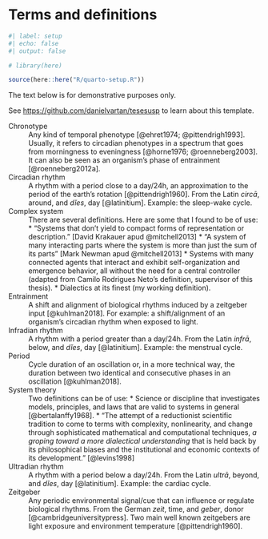 <!-- %#%$ title begin %#%$ -->
# Terms and definitions {.unnumbered}
<!-- %#%$ title end %#%$ -->

```r
#| label: setup
#| echo: false
#| output: false

# library(here)

source(here::here("R/quarto-setup.R"))
```

::: {.callout-warning}
The text below is for demonstrative purposes only.

See <https://github.com/danielvartan/tesesusp> to learn about this template.
:::

Chronotype
: Any kind of temporal phenotype [@ehret1974; @pittendrigh1993]. Usually, it refers to circadian phenotypes in a spectrum that goes from morningness to eveningness [@horne1976; @roenneberg2003]. It can also be seen as an organism's phase of entrainment [@roenneberg2012a].

Circadian rhythm
: A rhythm with a period close to a day/24h, an approximation to the period of the earth's rotation [@pittendrigh1960]. From the Latin _circā_, around, and _dĭes_, day [@latinitium]. Example: the sleep-wake cycle.

Complex system
: There are several definitions. Here are some that I found to be of use:
	* "Systems that don't yield to compact forms of representation or description." [David Krakauer apud @mitchell2013]
	* "A system of many interacting parts where the system is more than just the sum of its parts" [Mark Newman apud @mitchell2013]
	* Systems with many connected agents that interact and exhibit self-organization and emergence behavior, all without the need for a central controller (adapted from Camilo Rodrigues Neto's definition, supervisor of this thesis).
	* Dialectics at its finest (my working definition).

Entrainment
: A shift and alignment of biological rhythms induced by a zeitgeber input [@kuhlman2018]. For example: a shift/alignment of an organism's circadian rhythm when exposed to light.

Infradian rhythm
: A rhythm with a period greater than a day/24h. From the Latin _infrā_, below, and _dĭes_, day [@latinitium]. Example: the menstrual cycle.

Period
: Cycle duration of an oscillation or, in a more technical way, the duration between two identical and consecutive phases in an oscillation [@kuhlman2018].

System theory
: Two definitions can be of use:
	* Science or discipline that investigates models, principles, and laws that are valid to systems in general [@bertalanffy1968].
	* "The attempt of a reductionist scientific tradition to come to terms with complexity, nonlinearity, and change through sophisticated mathematical and computational techniques, _a groping toward a more dialectical understanding_ that is held back by its philosophical biases and the institutional and economic contexts of its development." [@levins1998]

Ultradian rhythm
: A rhythm with a period below a day/24h. From the Latin _ultrā_, beyond, and _dĭes_, day [@latinitium]. Example: the cardiac cycle.

Zeitgeber
: Any periodic environmental signal/cue that can influence or regulate biological rhythms. From the German _zeit_, time, and _geber_, donor [@cambridgeuniversitypress]. Two main well known zeitgebers are light exposure and environment temperature [@pittendrigh1960].
